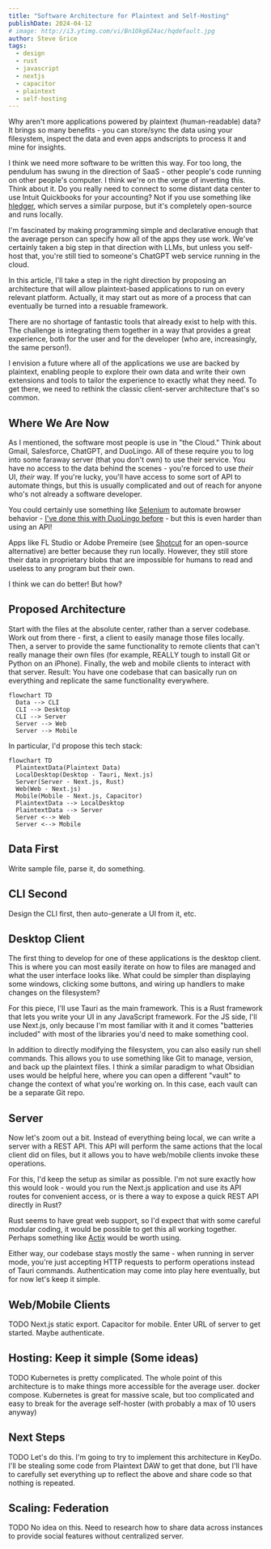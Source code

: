 ```yaml
---
title: "Software Architecture for Plaintext and Self-Hosting"
publishDate: 2024-04-12
# image: http://i3.ytimg.com/vi/Bn1Okg6Z4ac/hqdefault.jpg
author: Steve Grice
tags:
  - design
  - rust
  - javascript
  - nextjs
  - capacitor
  - plaintext
  - self-hosting
---
```


Why aren't more applications powered by plaintext (human-readable) data? It brings so many benefits - you can store/sync the data using your filesystem, inspect the data and even apps andscripts to process it and mine for insights.

I think we need more software to be written this way. For too long, the pendulum has swung in the direction of SaaS - other people's code running on other people's computer. I think we're on the verge of inverting this. Think about it. Do you really need to connect to some distant data center to use Intuit Quickbooks for your accounting? Not if you use something like [hledger](https://hledger.org/), which serves a similar purpose, but it's completely open-source and runs locally.

I'm fascinated by making programming simple and declarative enough that the average person can specify how all of the apps they use work. We've certainly taken a big step in that direction with LLMs, but unless you self-host that, you're still tied to someone's ChatGPT web service running in the cloud.

In this article, I'll take a step in the right direction by proposing an architecture that will allow plaintext-based applications to run on every relevant platform. Actually, it may start out as more of a process that can eventually be turned into a resuable framework.

There are no shortage of fantastic tools that already exist to help with this. The challenge is integrating them together in a way that provides a great experience, both for the user and for the developer (who are, increasingly, the same person!).

I envision a future where all of the applications we use are backed by plaintext, enabling people to explore their own data and write their own extensions and tools to tailor the experience to exactly what they need. To get there, we need to rethink the classic client-server architecture that's so common.

## Where We Are Now

As I mentioned, the software most people is use in "the Cloud." Think about Gmail, Salesforce, ChatGPT, and DuoLingo. All of these require you to log into some faraway server (that you don't own) to use their service. You have no access to the data behind the scenes - you're forced to use *their* UI, *their* way. If you're lucky, you'll have access to some sort of API to automate things, but this is usually complicated and out of reach for anyone who's not already a software developer.

You could certainly use something like [Selenium](../2020/90-sec/selenium-ubuntu) to automate browser behavior - [I've done this with DuoLingo before](../2020/duobot) - but this is even harder than using an API!

Apps like FL Studio or Adobe Premeire (see [Shotcut](https://shotcut.org/) for an open-source alternative) are better because they run locally. However, they still store their data in proprietary blobs that are impossible for humans to read and useless to any program but their own.

I think we can do better! But how?

## Proposed Architecture

Start with the files at the absolute center, rather than a server codebase. Work out from there - first, a client to easily manage those files locally. Then, a server to provide the same functionality to remote clients that can't really manage their own files (for example, REALLY tough to install Git or Python on an iPhone). Finally, the web and mobile clients to interact with that server. Result: You have one codebase that can basically run on everything and replicate the same functionality everywhere.

```mermaid
flowchart TD
  Data --> CLI
  CLI --> Desktop
  CLI --> Server
  Server --> Web
  Server --> Mobile
```

In particular, I'd propose this tech stack:

```mermaid
flowchart TD
  PlaintextData(Plaintext Data)
  LocalDesktop(Desktop - Tauri, Next.js)
  Server(Server - Next.js, Rust)
  Web(Web - Next.js)
  Mobile(Mobile - Next.js, Capacitor)
  PlaintextData --> LocalDesktop
  PlaintextData --> Server
  Server <--> Web
  Server <--> Mobile
```

## Data First

Write sample file, parse it, do something.

## CLI Second

Design the CLI first, then auto-generate a UI from it, etc.

## Desktop Client

The first thing to develop for one of these applications is the desktop client. This is where you can most easily iterate on how to files are managed and what the user interface looks like. What could be simpler than displaying some windows, clicking some buttons, and wiring up handlers to make changes on the filesystem?

For this piece, I'll use Tauri as the main framework. This is a Rust framework that lets you write your UI in any JavaScript framework. For the JS side, I'll use Next.js, only because I'm most familiar with it and it comes "batteries included" with most of the libraries you'd need to make something cool.

In addition to directly modifying the filesystem, you can also easily run shell commands. This allows you to use something like Git to manage, version, and back up the plaintext files. I think a similar paradigm to what Obsidian uses would be helpful here, where you can open a different "vault" to change the context of what you're working on. In this case, each vault can be a separate Git repo.

## Server

Now let's zoom out a bit. Instead of everything being local, we can write a server with a REST API. This API will perform the same actions that the local client did on files, but it allows you to have web/mobile clients invoke these operations.

For this, I'd keep the setup as similar as possible. I'm not sure exactly how this would look - would you run the Next.js application and use its API routes for convenient access, or is there a way to expose a quick REST API directly in Rust?

Rust seems to have great web support, so I'd expect that with some careful modular coding, it would be possible to get this all working together. Perhaps something like [Actix](https://actix.rs/) would be worth using.

Either way, our codebase stays mostly the same - when running in server mode, you're just accepting HTTP requests to perform operations instead of Tauri commands. Authentication may come into play here eventually, but for now let's keep it simple.

## Web/Mobile Clients

TODO
Next.js static export. Capacitor for mobile. Enter URL of server to get started. Maybe authenticate.
## Hosting: Keep it simple (Some ideas)

TODO
Kubernetes is pretty complicated. The whole point of this architecture is to make things more accessible for the average user. 
docker compose. Kubernetes is great for massive scale, but too complicated and easy to break for the average self-hoster (with probably a max of 10 users anyway)

## Next Steps

TODO
Let's do this. I'm going to try to implement this architecture in KeyDo. I'll be stealing some code from Plaintext DAW to get that done, but I'll have to carefully set everything up to reflect the above and share code so that nothing is repeated.

## Scaling: Federation

TODO
No idea on this. Need to research how to share data across instances to provide social features without centralized server.
